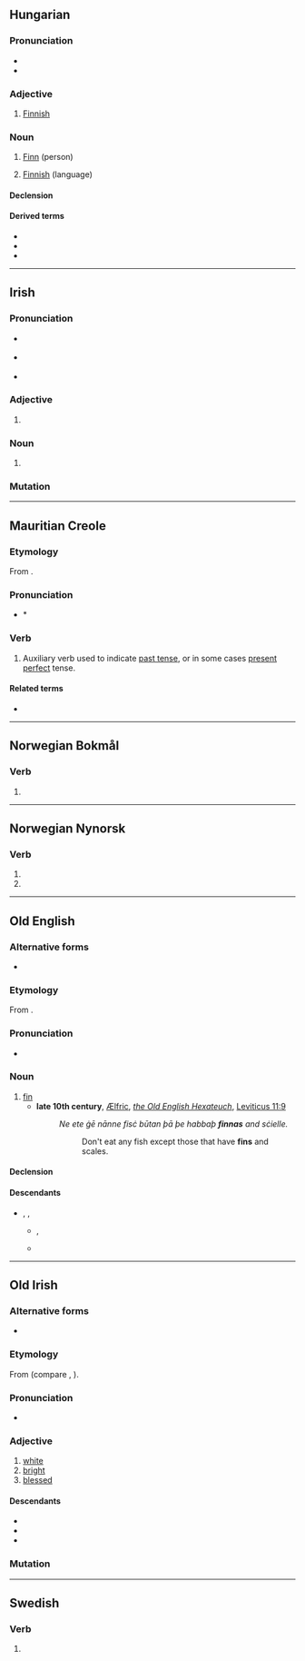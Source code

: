 {{also|Finn|fínn}}
==Hungarian==

===Pronunciation===
* {{hu-IPA}}
* {{hyphenation|hu|finn}}

===Adjective===
{{hu-adj|-}}

# [[Finnish]] {{gloss|of or relating to [[Finland]], its people or language}}

===Noun===
{{hu-noun|ek}}

# [[Finn]] (person)
# {{lb|hu|singular only}} [[Finnish]] (language)

====Declension====
{{hu-infl-nom|finne|e|esm_sg=1}}{{hu-pos-etek|finn|j|jei}}

====Derived terms====
* {{l|hu|Finnország}}
* {{l|hu|Finn Köztársaság}}
* {{l|hu|Finn-öböl}}

{{topics|hu|Languages}}
{{topics|hu|Nationalities}}

----

==Irish==

===Pronunciation===
* {{a|Waterford}} {{IPA|ga|/fʲiːɲ/}}
* {{a|Cork|Kerry|Galway}} {{IPA|ga|/fʲiːn̠ʲ/}}
* {{a|Mayo|Ulster}} {{IPA|ga|/fʲɪn̠ʲ/}}

===Adjective===
{{head|ga|adjective form}}

# {{inflection of|ga|fionn||voc//gen|m|s|;|{{lb|ga|archaic}}|dat|f|s}}

===Noun===
{{head|ga|noun form|g=m}}

# {{inflection of|ga|fionn||gen|s}}

===Mutation===
{{ga-mut}}

----

==Mauritian Creole==

===Etymology===
From {{der|mfe|fr|finir||finish}}.

===Pronunciation===
* * {{IPA|mfe|/fin/}}

===Verb===
{{mfe-verb|finn}}

# {{lb|mfe|auxiliary}} Auxiliary verb used to indicate [[past tense]], or in some cases [[present perfect]] tense.

====Related terms====
* {{l|mfe|fini}}

----

==Norwegian Bokmål==

===Verb===
{{head|nb|verb form}}

# {{inflection of|nb|finne||imp}}

----

==Norwegian Nynorsk==

===Verb===
{{head|nn|verb form}}

# {{nn-verb-form of|present tense|finn}}
# {{nn-verb-form of|imperative|finn}}

----

==Old English==

===Alternative forms===
* {{alter|ang|fin}}

===Etymology===
From {{inh|ang|gem-pro|*finnō}}.

===Pronunciation===
* {{IPA|ang|/finː/}}

===Noun===
{{ang-noun|m}}

# [[fin]]
#* '''late 10th century''', [[w:Ælfric of Eynsham|Ælfric]], ''[[w:Old English Hexateuch|the Old English Hexateuch]]'', [https://books.google.com/books?id=QrZUAAAAcAAJ&pg=PA188 Leviticus 11:9]
#*: ''Ne ete ġē nānne fisċ būtan þā þe habbaþ '''finnas''' and sċielle.''
#*:: Don't eat any fish except those that have '''fins''' and scales.

====Declension====
{{ang-decl-noun-a-m|finn}}

====Descendants====
* {{desc|enm|finne}}, {{l|enm|fynne}}, {{l|enm|fyn}}
** {{desc|sco|fin}}, {{l|sco|fyn}}
** {{desc|en|fin}}

----

==Old Irish==

===Alternative forms===
* {{l|sga|find}}

===Etymology===
From {{inh|sga|cel-pro|*windos||white}} (compare {{cog|cy|gwyn}}, {{cog|cel-gau|vindos}}).

===Pronunciation===
* {{IPA|sga|/fʲin͈/}}

===Adjective===
{{sga-adj}}

# [[white]]
# [[bright]]
# [[blessed]]

====Descendants====
* {{desc|ga|fionn}}
* {{desc|gv|fynn}}
* {{desc|gd|fionn}}

===Mutation===
{{sga-mutation|f|inn}}

----

==Swedish==

===Verb===
{{head|sv|verb form}}

# {{sv-verb-form-imp|finna}}